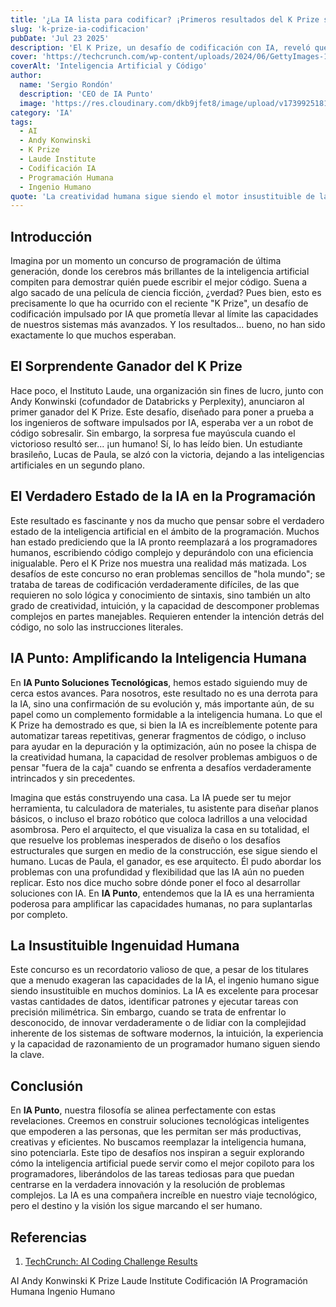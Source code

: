 ```yaml
---
title: '¿La IA lista para codificar? ¡Primeros resultados del K Prize sorprenden!'
slug: 'k-prize-ia-codificacion'
pubDate: 'Jul 23 2025'
description: 'El K Prize, un desafío de codificación con IA, reveló que un humano superó a la inteligencia artificial, destacando la creatividad y el ingenio humano en la programación compleja y la importancia de la IA como complemento.'
cover: 'https://techcrunch.com/wp-content/uploads/2024/06/GettyImages-1388336038.jpg'
coverAlt: 'Inteligencia Artificial y Código'
author:
  name: 'Sergio Rondón'
  description: 'CEO de IA Punto'
  image: 'https://res.cloudinary.com/dkb9jfet8/image/upload/v1739925181/sergio_gdcaeh.png'
category: 'IA'
tags:
  - AI
  - Andy Konwinski
  - K Prize
  - Laude Institute
  - Codificación IA
  - Programación Humana
  - Ingenio Humano
quote: 'La creatividad humana sigue siendo el motor insustituible de la innovación tecnológica.'
---
```


<h2 id="introduccion">Introducción</h2>

Imagina por un momento un concurso de programación de última generación, donde los cerebros más brillantes de la inteligencia artificial compiten para demostrar quién puede escribir el mejor código. Suena a algo sacado de una película de ciencia ficción, ¿verdad? Pues bien, esto es precisamente lo que ha ocurrido con el reciente "K Prize", un desafío de codificación impulsado por IA que prometía llevar al límite las capacidades de nuestros sistemas más avanzados. Y los resultados... bueno, no han sido exactamente lo que muchos esperaban.

<h2 id="el-sorprendente-ganador-del-k-prize">El Sorprendente Ganador del K Prize</h2>

Hace poco, el Instituto Laude, una organización sin fines de lucro, junto con Andy Konwinski (cofundador de Databricks y Perplexity), anunciaron al primer ganador del K Prize. Este desafío, diseñado para poner a prueba a los ingenieros de software impulsados por IA, esperaba ver a un robot de código sobresalir. Sin embargo, la sorpresa fue mayúscula cuando el victorioso resultó ser... ¡un humano! Sí, lo has leído bien. Un estudiante brasileño, Lucas de Paula, se alzó con la victoria, dejando a las inteligencias artificiales en un segundo plano.

<h2 id="el-verdadero-estado-de-la-ia-en-la-programacion">El Verdadero Estado de la IA en la Programación</h2>

Este resultado es fascinante y nos da mucho que pensar sobre el verdadero estado de la inteligencia artificial en el ámbito de la programación. Muchos han estado prediciendo que la IA pronto reemplazará a los programadores humanos, escribiendo código complejo y depurándolo con una eficiencia inigualable. Pero el K Prize nos muestra una realidad más matizada. Los desafíos de este concurso no eran problemas sencillos de "hola mundo"; se trataba de tareas de codificación verdaderamente difíciles, de las que requieren no solo lógica y conocimiento de sintaxis, sino también un alto grado de creatividad, intuición, y la capacidad de descomponer problemas complejos en partes manejables. Requieren entender la intención detrás del código, no solo las instrucciones literales.

<h2 id="ia-punto-amplificando-la-inteligencia-humana">IA Punto: Amplificando la Inteligencia Humana</h2>

En **IA Punto Soluciones Tecnológicas**, hemos estado siguiendo muy de cerca estos avances. Para nosotros, este resultado no es una derrota para la IA, sino una confirmación de su evolución y, más importante aún, de su papel como un complemento formidable a la inteligencia humana. Lo que el K Prize ha demostrado es que, si bien la IA es increíblemente potente para automatizar tareas repetitivas, generar fragmentos de código, o incluso para ayudar en la depuración y la optimización, aún no posee la chispa de la creatividad humana, la capacidad de resolver problemas ambiguos o de pensar "fuera de la caja" cuando se enfrenta a desafíos verdaderamente intrincados y sin precedentes.

Imagina que estás construyendo una casa. La IA puede ser tu mejor herramienta, tu calculadora de materiales, tu asistente para diseñar planos básicos, o incluso el brazo robótico que coloca ladrillos a una velocidad asombrosa. Pero el arquitecto, el que visualiza la casa en su totalidad, el que resuelve los problemas inesperados de diseño o los desafíos estructurales que surgen en medio de la construcción, ese sigue siendo el humano. Lucas de Paula, el ganador, es ese arquitecto. Él pudo abordar los problemas con una profundidad y flexibilidad que las IA aún no pueden replicar. Esto nos dice mucho sobre dónde poner el foco al desarrollar soluciones con IA. En **IA Punto**, entendemos que la IA es una herramienta poderosa para amplificar las capacidades humanas, no para suplantarlas por completo.

<h2 id="la-insustituible-ingenuidad-humana">La Insustituible Ingenuidad Humana</h2>

Este concurso es un recordatorio valioso de que, a pesar de los titulares que a menudo exageran las capacidades de la IA, el ingenio humano sigue siendo insustituible en muchos dominios. La IA es excelente para procesar vastas cantidades de datos, identificar patrones y ejecutar tareas con precisión milimétrica. Sin embargo, cuando se trata de enfrentar lo desconocido, de innovar verdaderamente o de lidiar con la complejidad inherente de los sistemas de software modernos, la intuición, la experiencia y la capacidad de razonamiento de un programador humano siguen siendo la clave.

<h2 id="conclusion">Conclusión</h2>

En **IA Punto**, nuestra filosofía se alinea perfectamente con estas revelaciones. Creemos en construir soluciones tecnológicas inteligentes que empoderen a las personas, que les permitan ser más productivas, creativas y eficientes. No buscamos reemplazar la inteligencia humana, sino potenciarla. Este tipo de desafíos nos inspiran a seguir explorando cómo la inteligencia artificial puede servir como el mejor copiloto para los programadores, liberándolos de las tareas tediosas para que puedan centrarse en la verdadera innovación y la resolución de problemas complejos. La IA es una compañera increíble en nuestro viaje tecnológico, pero el destino y la visión los sigue marcando el ser humano.

<h2 id="referencias">Referencias</h2>

1.  <a href="https://techcrunch.com/2025/07/23/a-new-ai-coding-challenge-just-published-its-first-results-and-they-arent-pretty/" target="_blank" rel="noopener noreferrer">TechCrunch: AI Coding Challenge Results</a>

<div class="flex flex-wrap gap-2 mt-8">
  <span class="inline-block px-3 py-1 bg-primary-100 text-primary-700 text-xs font-semibold rounded-full shadow-sm">AI</span>
  <span class="inline-block px-3 py-1 bg-primary-100 text-primary-700 text-xs font-semibold rounded-full shadow-sm">Andy Konwinski</span>
  <span class="inline-block px-3 py-1 bg-primary-100 text-primary-700 text-xs font-semibold rounded-full shadow-sm">K Prize</span>
  <span class="inline-block px-3 py-1 bg-primary-100 text-primary-700 text-xs font-semibold rounded-full shadow-sm">Laude Institute</span>
  <span class="inline-block px-3 py-1 bg-primary-100 text-primary-700 text-xs font-semibold rounded-full shadow-sm">Codificación IA</span>
  <span class="inline-block px-3 py-1 bg-primary-100 text-primary-700 text-xs font-semibold rounded-full shadow-sm">Programación Humana</span>
  <span class="inline-block px-3 py-1 bg-primary-100 text-primary-700 text-xs font-semibold rounded-full shadow-sm">Ingenio Humano</span>
</div>
